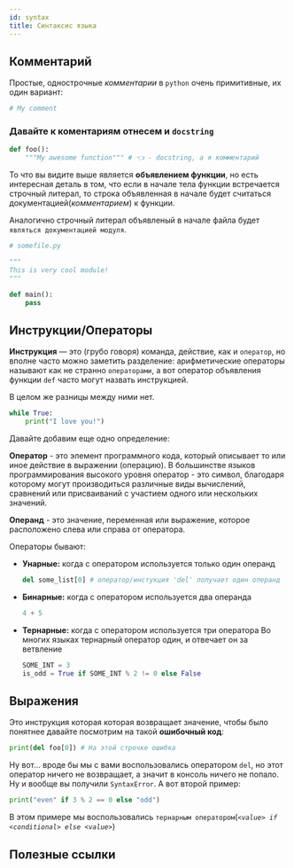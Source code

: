 ```yaml
---
id: syntax
title: Синтаксис языка
---
```



## Комментарий

Простые, однострочные _комментарии_ в `python` очень примитивные, их один вариант:

```python
# My comment
```

### Давайте к коментариям отнесем и `docstring`

```python
def foo():
    """My awesome function""" # 👈 - docstring, а я комментарий
```

То что вы видите выше является **объявлением функции**, но есть интересная деталь в том, что если в начале тела функции встречается строчный литерал, то строка объявленная в начале будет считаться документацией(_комментарием_) к функции.

Аналогично строчный литерал объявленый в начале файла будет `являться документацией модуля`.

```python
# somefile.py

"""
This is very cool module!
"""

def main():
    pass
```

## Инструкции/Операторы

**Инструкция** — это (грубо говоря) команда, действие, как и `оператор`, но вполне часто можно заметить разделение: арифметические операторы называют как не странно `операторами`, а вот оператор объявления функции `def` часто могут назвать инструкцией.

В целом же разницы между ними нет.

```python
while True:
    print("I love you!")
```

Давайте добавим еще одно определение:

**Оператор** - это элемент программного кода, который описывает то или иное действие в выражении (операцию). В большинстве языков программирования высокого уровня оператор - это символ, благодаря которому могут производиться различные виды вычислений, сравнений или присваиваний с участием одного или нескольких значений.

**Операнд** - это значение, переменная или выражение, которое расположено слева или справа от оператора.

Операторы бывают:

- **Унарные:** когда с оператором используется только один операнд
  ```python
  del some_list[0] # оператор/инстукция 'del' получает один операнд
  ```
- **Бинарные:** когда с оператором используется два операнда
  ```python
  4 + 5
  ```
- **Тернарные:** когда с оператором используется три оператора
  Во многих языках тернарный оператор один, и отвечает он за ветвление
  ```python
  SOME_INT = 3
  is_odd = True if SOME_INT % 2 != 0 else False
  ```

## Выражения

Это инструкция которая которая возвращает значение, чтобы было понятнее давайте посмотрим на такой **ошибочный код**:

```python
print(del foo[0]) # На этой строчке ошибка
```

Ну вот... вроде бы мы с вами воспользовались оператором `del`, но этот оператор ничего не возвращает, а значит в консоль ничего не попало. Ну и вообще вы получили `SyntaxError`. А вот второй пример:

```python
print("even" if 3 % 2 == 0 else "odd")
```

В этом примере мы воспользовались `тернарным оператором`(_`<value> if <conditional> else <value>`_)

## Полезные ссылки

<Link
  title="Python AST Explorer"
  href="https://python-ast-explorer.com/"
  caption="Советую ознакомиться с этим web-приложением и поиграться"
/>
